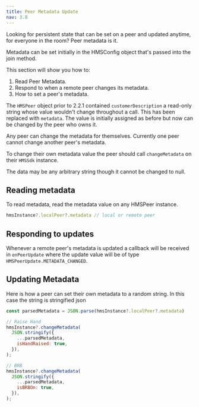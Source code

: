 ```yaml
---
title: Peer Metadata Update
nav: 3.8
---
```

Looking for persistent state that can be set on a peer and updated anytime, for everyone in the room? Peer metadata is it.

Metadata can be set initially in the HMSConfig object that's passed into the join method.

This section will show you how to:

1. Read Peer Metadata.
2. Respond to when a remote peer changes its metadata.
3. How to set a peer's metadata.

The `HMSPeer` object prior to 2.2.1 contained `customerDescription` a read-only string whose value wouldn't change throughout a call. 
This has been replaced with `metadata`. The value is initially assigned as before but now can be changed by the peer who owns it.

Any peer can change the metadata for themselves. Currently one peer cannot change another peer's metadata.

To change their own metadata value the peer should call `changeMetadata` on their `HMSSdk` instance.

The data may be any arbitrary string though it cannot be changed to null.

## Reading metadata
To read metadata, read the metadata value on any HMSPeer instance.
```js
hmsInstance?.localPeer?.metadata // local or remote peer
```

## Responding to updates
Whenever a remote peer's metadata is updated a callback will be received in `onPeerUpdate` where the update value will be of type `HMSPeerUpdate.METADATA_CHANGED`.

## Updating Metadata
Here is how a peer can set their own metadata to a random string. In this case the string is stringified json
```js
const parsedMetadata = JSON.parse(hmsInstance?.localPeer?.metadata)

// Raise Hand
hmsInstance?.changeMetadata(
  JSON.stringify({
    ...parsedMetadata,
    isHandRaised: true,
  }),
);

// BRB
hmsInstance?.changeMetadata(
  JSON.stringify({
    ...parsedMetadata,
    isBRBOn: true,
  }),
);
```
